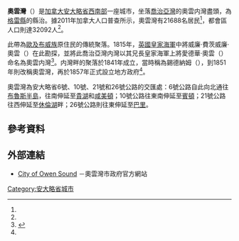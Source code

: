 {{noteTA
|1=zh-hans:欧文桑德;zh-hk:奧雲灣;zh-mo:奧雲灣;zh-tw:歐文灣;
|2=zh-hans:欧文;zh-hk:奧雲;zh-mo:奧雲;zh-tw:歐文;
|3=zh-hans:锡德纳姆;zh-hk:薛鄧咸;zh-mo:薛鄧咸;zh-tw:錫德納姆;
}}
{{Infobox settlement
|name                   = 奧雲灣
|native_name            = {{lang|en|Owen Sound}}
|official_name          = 
|settlement_type        = 市
|nickname               = 
|motto                  = 
|image_skyline          = OwenSoundCityHall.JPG
|imagesize              = 
|image_caption          = 奧雲灣市政廳
|image_flag             = 
|image_seal             = 
|image_map              = Owen Sound, Ontario Location.png
|mapsize                = 200px
|map_caption            = 奧雲灣於安大略省内的位置
|coordinates_region     = CA-ON
|subdivision_type       = 國家
|subdivision_type1      = [[加拿大行政區劃|省]]
|subdivision_type2      = [[安大略省行政區劃|縣]]
|subdivision_name       = {{CAN}}
|subdivision_name1      = {{ON}}
|subdivision_name2      = [[格雷縣_(安大略省)|格雷縣]]
|leader_title           = 市長
|leader_title1          = 市政機關
|leader_title2          = [[加拿大國會|國會]]議員
|leader_title3          = [[安大略省議會|省議員]]
|leader_name            = {{lang|en|Deborah Haswell}}
|leader_name1           = 奧雲灣市議會
|leader_name2           = Alex Ruff ([[加拿大保守黨|聯邦保守黨]])
|leader_name3           = Bill Walker ([[安大略進步保守黨|安大略進步保守黨]])
|established_title      = 成立
|established_date       = 1857年
|area_footnotes         = <ref name="2011census">{{cite web|url=http://www12.statcan.gc.ca/census-recensement/2011/dp-pd/prof/details/page.cfm?Lang=E&Geo1=CSD&Code1=3542059&Geo2=CD&Code2=3542&Data=Count&SearchText=owen%20sound&SearchType=Begins&SearchPR=35&B1=All&Custom=&TABID=1|title=Owen Sound, City Ontario (Census Subdivision)|work=Census Profile, Canada 2011 Census|publisher=[[加拿大統計局|Statistics Canada]]|date=2014-01-08|accessdate=2014-02-26|archive-date=2016-03-04|archive-url=https://web.archive.org/web/20160304205514/http://www12.statcan.gc.ca/census-recensement/2011/dp-pd/prof/details/page.cfm?Lang=E&Geo1=CSD&Code1=3542059&Geo2=CD&Code2=3542&Data=Count&SearchText=owen%20sound&SearchType=Begins&SearchPR=35&B1=All&Custom=&TABID=1|dead-url=no}}</ref><ref name="2011censusmetro">{{cite web|url=http://www12.statcan.gc.ca/census-recensement/2011/dp-pd/prof/details/page.cfm?Lang=E&Geo1=CMA&Code1=566&Geo2=PR&Code2=35&Data=Count&SearchText=owen%20sound&SearchType=Begins&SearchPR=35&B1=All&Custom=&TABID=1|title=Owen Sound, Ontario (Census Agglomeration)|work=Census Profile, Canada 2011 Census|publisher=[[加拿大統計局|Statistics Canada]]|date=2014-01-08|accessdate=2014-02-26|archive-date=2016-03-04|archive-url=https://web.archive.org/web/20160304131041/http://www12.statcan.gc.ca/census-recensement/2011/dp-pd/prof/details/page.cfm?Lang=E&Geo1=CMA&Code1=566&Geo2=PR&Code2=35&Data=Count&SearchText=owen%20sound&SearchType=Begins&SearchPR=35&B1=All&Custom=&TABID=1|dead-url=no}}</ref>
|area_magnitude         = 
|area_total_km2         = 24.22
|area_land_km2          = 
|area_water_km2         = 
|area_water_percent     = 
|area_urban_km2         = 
|area_metro_km2         = 628.58
|population_as_of       = 2011年
|population_footnotes   = <ref name="2011census" /><ref name="2011censusmetro"/>
|population_note        = 
|population_total       = 21688
|population_metro       = 32092
|population_urban       = 
|population_density_km2 = 895.5
|timezone               = [[北美東部時區|北美東岸時間]]（EST）
|utc_offset             = −5
|timezone_DST           = [[北美東部時區|北美東岸夏令時間]]（EDT）
|utc_offset_DST         = −4
|latd=44 |latm=34 |latNS=N
|longd=80 |longm=56 |longEW=W
|elevation_m            = 307
|area_code              = 519 / 226
|website                = [http://www.owensound.ca/ owensound.ca]
|footnotes              = 
}}

'''奧雲灣'''（{{lang-en|Owen Sound}}）是[[加拿大|加拿大]][[安大略省|安大略省]][[南安大略|西南部]]一座城市，坐落[[喬治亞灣|喬治亞灣]]的奧雲内灣盡頭，為[[格雷縣_(安大略省)|格雷縣]]的縣治。據2011年加拿大人口普查所示，奧雲灣有21688名居民<ref name="2011census" />，都會區人口則達32092人<ref name="2011censusmetro"/>。

此帶為[[歐及布威族|歐及布威族]]原住民的傳統聚落。1815年，[[英國皇家海軍|英國皇家海軍]]中將威廉·費茨威廉·奧雲（{{lang|en|William Fitzwilliam Owen}}）在此勘探，並將此喬治亞灣内灣以其兄長皇家海軍上將愛德華·奧雲（{{lang|en|Edward Owen}}）命名為奧雲内灣<ref name="about">{{cite web |url=http://www.owensound.ca/live/about-owen-sound |title=About Owen Sound |work=奧雲灣市政府 |accessdate=2014-02-26 |deadurl=yes |archiveurl=https://web.archive.org/web/20130303134001/http://www.owensound.ca/live/about-owen-sound |archivedate=2013-03-03 }}</ref>。内灣畔的聚落於1841年成立，當時稱為錫德納姆（{{lang|en|Sydenham}}），到1851年則改稱奧雲灣，再於1857年正式設立地方政府<ref name="about"/>。

奧雲灣為安大略省6號、10號、21號和26號公路的交匯處：6號公路自此向北通往[[布魯斯半島|布魯斯半島]]，往南伸延至[[貴湖|貴湖]]和[[哈密爾頓_(安大略)|咸美頓]]；10號公路往東南伸延至[[賓頓|賓頓]]；21號公路往西伸延至[[休倫湖|休倫湖]]畔；26號公路則往東伸延至[[巴里_(安大略省)|巴里]]。

==參考資料==
{{reflist}}

==外部連結==
{{Commonscat|Owen Sound, Ontario}}
*{{en}}[http://www.owensound.ca/ City of Owen Sound] {{Wayback|url=http://www.owensound.ca/ |date=20170111122315 }}－奧雲灣市政府官方網站

{{Authority control}}
[[Category:安大略省城市|Category:安大略省城市]]